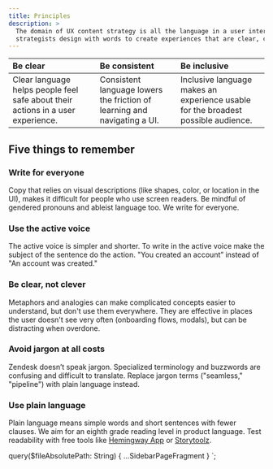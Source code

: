 ```yaml
---
title: Principles
description: >
  The domain of UX content strategy is all the language in a user interface (UI). UX content
  strategists design with words to create experiences that are clear, consistent, and inclusive.
---
```


| Be clear                                                                        | Be consistent                                                            | Be inclusive                                                                      |
| :------------------------------------------------------------------------------ | :----------------------------------------------------------------------- | :-------------------------------------------------------------------------------- |
| Clear language helps people feel safe about their actions in a user experience. | Consistent language lowers the friction of learning and navigating a UI. | Inclusive language makes an experience usable for the broadest possible audience. |

## Five things to remember

### Write for everyone

Copy that relies on visual descriptions (like shapes, color, or location in the UI), makes it
difficult for people who use screen readers. Be mindful of gendered pronouns and ableist language
too. We write for everyone.

### Use the active voice

The active voice is simpler and shorter. To write in the active voice make the subject of the
sentence do the action. "You created an account” instead of "An account was created."

### Be clear, not clever

Metaphors and analogies can make complicated concepts easier to understand, but don't use them
everywhere. They are effective in places the user doesn't see very often (onboarding flows, modals),
but can be distracting when overdone.

### Avoid jargon at all costs

Zendesk doesn’t speak jargon. Specialized terminology and buzzwords are confusing and difficult to
translate. Replace jargon terms ("seamless," "pipeline") with plain language instead.

### Use plain language

Plain language means simple words and short sentences with fewer clauses. We aim for an eighth grade
reading level in product language. Test readability with free tools like [Hemingway
App](http://www.hemingwayapp.com/) or [Storytoolz](https://storytoolz.com/readability).


  query($fileAbsolutePath: String) {
    ...SidebarPageFragment
  }
`;
